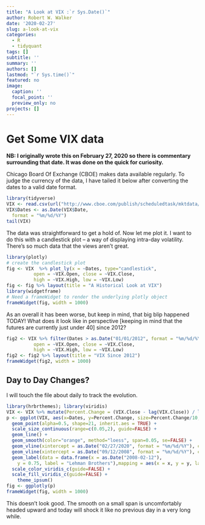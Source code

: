 ```yaml
---
title: "A Look at VIX :`r Sys.Date()`"
author: Robert W. Walker
date: '2020-02-27'
slug: a-look-at-vix
categories:
  - R
  - tidyquant
tags: []
subtitle: ''
summary: ''
authors: []
lastmod: "`r Sys.time()`"
featured: no
image:
  caption: ''
  focal_point: ''
  preview_only: no
projects: []
---
```


# Get Some VIX data

**NB:  I originally wrote this on February 27, 2020 so there is commentary surrounding that date.  It was done on the quick for curiosity.**

Chicago Board Of Exchange (CBOE) makes data available regularly. To judge the currency of the data, I have tailed it below after converting the dates to a valid date format.  

```r
library(tidyverse)
VIX <- read.csv(url("http://www.cboe.com/publish/scheduledtask/mktdata/datahouse/vixcurrent.csv"), skip = 1)
VIX$Dates <- as.Date(VIX$Date,
  format = "%m/%d/%Y")
tail(VIX)
```

The data was straightforward to get a hold of.  Now let me plot it.  I want to do this with a candlestick plot -- a way of displaying intra-day volatility.  There's so much data that the views aren't great.

```r
library(plotly)
# create the candlestick plot
fig <- VIX  %>% plot_ly(x = ~Dates, type="candlestick",
          open = ~VIX.Open, close = ~VIX.Close,
          high = ~VIX.High, low = ~VIX.Low) 
fig <- fig %>% layout(title = "A Historical Look at VIX")
library(widgetframe)
# Need a frameWidget to render the underlying plotly object
frameWidget(fig, width = 1000)
```

As an overall it has been worse, but keep in mind, that big blip happened TODAY!  What does it look like in perspective [keeping in mind that the futures are currently just under 40] since 2012?

```r
fig2 <- VIX %>% filter(Dates > as.Date("01/01/2012", format = "%m/%d/%Y")) %>% plot_ly(x = ~Dates, type="candlestick",
          open = ~VIX.Open, close = ~VIX.Close,
          high = ~VIX.High, low = ~VIX.Low) 
fig2 <- fig2 %>% layout(title = "VIX Since 2012")
frameWidget(fig2, width = 1000)
```

## Day to Day Changes?

I will touch the file about daily to track the evolution.

```r
library(hrbrthemes); library(viridis)
VIX <- VIX %>% mutate(Percent.Change = (VIX.Close - lag(VIX.Close)) / lag(VIX.Close)) 
p <- ggplot(VIX, aes(x=Dates, y=Percent.Change, size=Percent.Change/10, color=Percent.Change)) + 
  geom_point(alpha=0.5, shape=21, inherit.aes = TRUE) +
  scale_size_continuous(range=c(0.05,2), guide=FALSE) +
  geom_line() + 
  geom_smooth(color="orange", method="loess", span=0.05, se=FALSE) + 
  geom_vline(xintercept = as.Date("02/27/2020", format = "%m/%d/%Y"), color="red", alpha=0.2, linetype = "dotted") + 
  geom_vline(xintercept = as.Date("09/12/2008", format = "%m/%d/%Y"), color="red", alpha=0.4) +
  geom_label(data = data.frame(x = as.Date("2008-02-12"),
    y = 0.75, label = "Lehman Brothers"),mapping = aes(x = x, y = y, label = label), size = 3.86605783866058, angle = 0L, lineheight = 1L, hjust = 0.5, vjust = 0.5, colour = "red", family = "sans", fontface = "plain", label.padding = structure(0.25, class = "unit", valid.unit = 3L, unit = "lines"), label.size = 0.25, label.r = structure(0.15, class = "unit", valid.unit = 3L, unit = "lines"), inherit.aes = FALSE, show.legend = FALSE) + 
  scale_color_viridis_c(guide=FALSE) +
  scale_fill_viridis_c(guide=FALSE) +
    theme_ipsum()
fig <- ggplotly(p)
frameWidget(fig, width = 1000)
```




This doesn't look good.  The smooth on a small span is uncomfortably headed upward and today will shock it like no previous day in a very long while.
